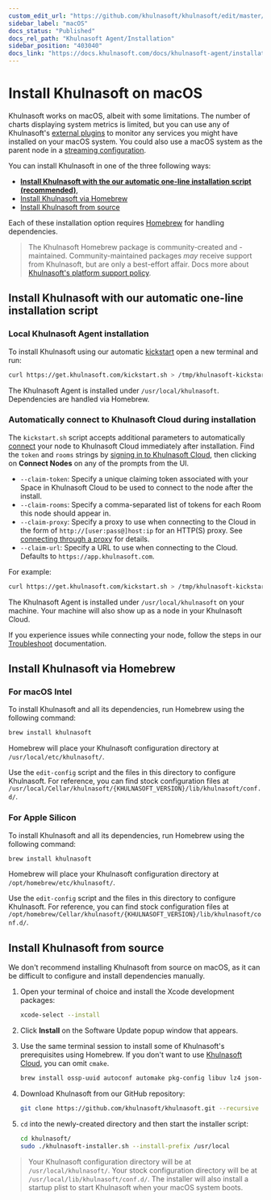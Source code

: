 ```yaml
---
custom_edit_url: "https://github.com/khulnasoft/khulnasoft/edit/master/packaging/installer/methods/macos.md"
sidebar_label: "macOS"
docs_status: "Published"
docs_rel_path: "Khulnasoft Agent/Installation"
sidebar_position: "403040"
docs_link: "https://docs.khulnasoft.com/docs/khulnasoft-agent/installation/macos"
---
```


# Install Khulnasoft on macOS

Khulnasoft works on macOS, albeit with some limitations.
The number of charts displaying system metrics is limited, but you can use any of Khulnasoft's [external plugins](/docs/developer-and-contributor-corner/external-plugins) to monitor any services you might have installed on your macOS system.
You could also use a macOS system as the parent node in a [streaming configuration](/docs/observability-centralization-points/streaming-and-replication-reference).

You can install Khulnasoft in one of the three following ways:

- **[Install Khulnasoft with the our automatic one-line installation script (recommended)](#install-khulnasoft-with-our-automatic-one-line-installation-script)**,
- [Install Khulnasoft via Homebrew](#install-khulnasoft-via-homebrew)
- [Install Khulnasoft from source](#install-khulnasoft-from-source)

Each of these installation option requires [Homebrew](https://brew.sh/) for handling dependencies.

> The Khulnasoft Homebrew package is community-created and -maintained.
> Community-maintained packages _may_ receive support from Khulnasoft, but are only a best-effort affair. Docs more about [Khulnasoft's platform support policy](/docs/khulnasoft-agent/versions-&-platforms).

## Install Khulnasoft with our automatic one-line installation script

### Local Khulnasoft Agent installation

To install Khulnasoft using our automatic [kickstart](/docs/khulnasoft-agent/installation/linux) open a new terminal and run:

```bash
curl https://get.khulnasoft.com/kickstart.sh > /tmp/khulnasoft-kickstart.sh && sh /tmp/khulnasoft-kickstart.sh
```

The Khulnasoft Agent is installed under `/usr/local/khulnasoft`. Dependencies are handled via Homebrew.

### Automatically connect to Khulnasoft Cloud during installation

The `kickstart.sh` script accepts additional parameters to automatically [connect](/docs/khulnasoft-cloud/connect-agent-to-cloud) your node to Khulnasoft
Cloud immediately after installation. Find the `token` and `rooms` strings by [signing in to Khulnasoft
Cloud](https://app.khulnasoft.com/sign-in?cloudRoute=/spaces), then clicking on **Connect Nodes** on any of the prompts from the UI.

- `--claim-token`: Specify a unique claiming token associated with your Space in Khulnasoft Cloud to be used to connect to the node
  after the install.
- `--claim-rooms`: Specify a comma-separated list of tokens for each Room this node should appear in.
- `--claim-proxy`: Specify a proxy to use when connecting to the Cloud in the form of `http://[user:pass@]host:ip` for an HTTP(S) proxy.
  See [connecting through a proxy](/docs/khulnasoft-cloud/connect-agent-to-cloud#automatically-via-a-provisioning-system-or-the-command-line) for details.
- `--claim-url`: Specify a URL to use when connecting to the Cloud. Defaults to `https://app.khulnasoft.com`.

For example:

```bash
curl https://get.khulnasoft.com/kickstart.sh > /tmp/khulnasoft-kickstart.sh && sh /tmp/khulnasoft-kickstart.sh --install-prefix /usr/local/ --claim-token TOKEN --claim-rooms ROOM1,ROOM2 --claim-url https://app.khulnasoft.com
```

The Khulnasoft Agent is installed under `/usr/local/khulnasoft` on your machine. Your machine will also show up as a node in your Khulnasoft Cloud.

If you experience issues while connecting your node, follow the steps in our [Troubleshoot](/docs/khulnasoft-cloud/connect-agent-to-cloud#troubleshoot) documentation.

## Install Khulnasoft via Homebrew

### For macOS Intel

To install Khulnasoft and all its dependencies, run Homebrew using the following command:

```sh
brew install khulnasoft
```

Homebrew will place your Khulnasoft configuration directory at `/usr/local/etc/khulnasoft/`.

Use the `edit-config` script and the files in this directory to configure Khulnasoft. For reference, you can find stock configuration files at `/usr/local/Cellar/khulnasoft/{KHULNASOFT_VERSION}/lib/khulnasoft/conf.d/`.

### For Apple Silicon

To install Khulnasoft and all its dependencies, run Homebrew using the following command:

```sh
brew install khulnasoft
```

Homebrew will place your Khulnasoft configuration directory at `/opt/homebrew/etc/khulnasoft/`.

Use the `edit-config` script and the files in this directory to configure Khulnasoft. For reference, you can find stock configuration files at `/opt/homebrew/Cellar/khulnasoft/{KHULNASOFT_VERSION}/lib/khulnasoft/conf.d/`.

## Install Khulnasoft from source

We don't recommend installing Khulnasoft from source on macOS, as it can be difficult to configure and install dependencies manually.

1. Open your terminal of choice and install the Xcode development packages:

   ```bash
   xcode-select --install
   ```

2. Click **Install** on the Software Update popup window that appears.
3. Use the same terminal session to install some of Khulnasoft's prerequisites using Homebrew. If you don't want to use [Khulnasoft Cloud](/docs/khulnasoft-cloud), you can omit `cmake`.

   ```bash
   brew install ossp-uuid autoconf automake pkg-config libuv lz4 json-c openssl libtool cmake
   ```

4. Download Khulnasoft from our GitHub repository:

   ```bash
   git clone https://github.com/khulnasoft/khulnasoft.git --recursive
   ```

5. `cd` into the newly-created directory and then start the installer script:

   ```bash
   cd khulnasoft/
   sudo ./khulnasoft-installer.sh --install-prefix /usr/local
   ```

> Your Khulnasoft configuration directory will be at `/usr/local/khulnasoft/`.
> Your stock configuration directory will be at `/usr/local/lib/khulnasoft/conf.d/`.
> The installer will also install a startup plist to start Khulnasoft when your macOS system boots.
